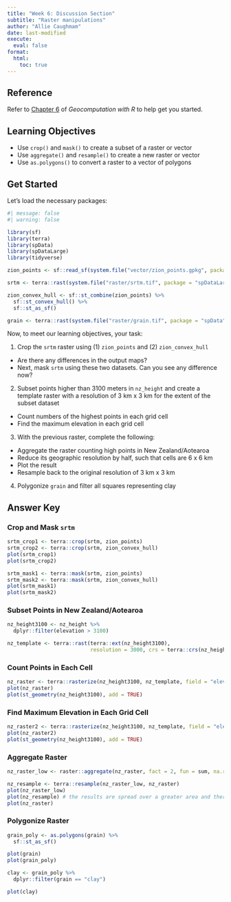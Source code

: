 ```yaml
---
title: "Week 6: Discussion Section"
subtitle: "Raster manipulations"
author: "Allie Caughmam"
date: last-modified
execute: 
  eval: false
format:
  html:
    toc: true
---
```


::: callout-tip
## Reference
Refer to [Chapter 6](https://r.geocompx.org/raster-vector) of *Geocomputation with R* to help get you started.
:::

## Learning Objectives

- Use `crop()` and `mask()` to create a subset of a raster or vector 
- Use `aggregate()` and `resample()` to create a new raster or vector
- Use `as.polygons()` to convert a raster to a vector of polygons

## Get Started

Let's load the necessary packages:

```r
#| message: false
#| warning: false

library(sf)
library(terra)
library(spData)
library(spDataLarge)
library(tidyverse)
```

```r
zion_points <- sf::read_sf(system.file("vector/zion_points.gpkg", package = "spDataLarge"))

srtm <- terra::rast(system.file("raster/srtm.tif", package = "spDataLarge"))

zion_convex_hull <- sf::st_combine(zion_points) %>%
  sf::st_convex_hull() %>% 
  sf::st_as_sf()

grain <- terra::rast(system.file("raster/grain.tif", package = "spData"))
```

Now, to meet our learning objectives, your task:

1. Crop the `srtm` raster using (1) `zion_points` and (2) `zion_convex_hull`
  - Are there any differences in the output maps? 
  - Next, mask `srtm` using these two datasets. Can you see any difference now?
2. Subset points higher than 3100 meters in `nz_height` and create a template raster with a resolution of 3 km x 3 km for the extent of the subset dataset
  - Count numbers of the highest points in each grid cell
  - Find the maximum elevation in each grid cell
3. With the previous raster, complete the following:
  - Aggregate the raster counting high points in New Zealand/Aotearoa
  - Reduce its geographic resolution by half, such that cells are 6 x 6 km
  - Plot the result
  - Resample back to the original resolution of 3 km x 3 km
4. Polygonize `grain` and filter all squares representing clay

## Answer Key

### Crop and Mask `srtm`

```r
srtm_crop1 <- terra::crop(srtm, zion_points)
srtm_crop2 <- terra::crop(srtm, zion_convex_hull)
plot(srtm_crop1)
plot(srtm_crop2)

srtm_mask1 <- terra::mask(srtm, zion_points)
srtm_mask2 <- terra::mask(srtm, zion_convex_hull)
plot(srtm_mask1)
plot(srtm_mask2)
```

### Subset Points in New Zealand/Aotearoa

```r
nz_height3100 <- nz_height %>% 
  dplyr::filter(elevation > 3100)

nz_template <- terra::rast(terra::ext(nz_height3100),
                           resolution = 3000, crs = terra::crs(nz_height3100))
```

### Count Points in Each Cell

```r
nz_raster <- terra::rasterize(nz_height3100, nz_template, field = "elevation", fun = "length")
plot(nz_raster)
plot(st_geometry(nz_height3100), add = TRUE)
```

### Find Maximum Elevation in Each Grid Cell

```r
nz_raster2 <- terra::rasterize(nz_height3100, nz_template, field = "elevation", fun = max)
plot(nz_raster2)
plot(st_geometry(nz_height3100), add = TRUE)
```

### Aggregate Raster

```r
nz_raster_low <- raster::aggregate(nz_raster, fact = 2, fun = sum, na.rm = TRUE)

nz_resample <- terra::resample(nz_raster_low, nz_raster)
plot(nz_raster_low)
plot(nz_resample) # the results are spread over a greater area and there are border issues
plot(nz_raster)
```

### Polygonize Raster

```r
grain_poly <- as.polygons(grain) %>% 
  sf::st_as_sf()

plot(grain)
plot(grain_poly)

clay <- grain_poly %>% 
  dplyr::filter(grain == "clay")

plot(clay)
```

